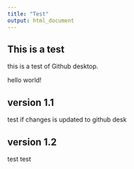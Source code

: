 ```yaml
---
title: "Test"
output: html_document
---
```


## This is a test
this is a test of Github desktop. 

hello world!


## version 1.1
test if changes is updated to github desk 

## version 1.2
test test

